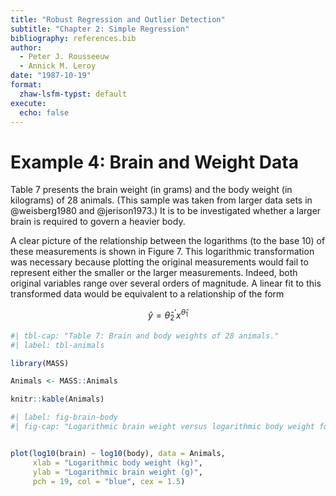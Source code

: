 ```yaml
---
title: "Robust Regression and Outlier Detection" 
subtitle: "Chapter 2: Simple Regression"
bibliography: references.bib
author: 
  - Peter J. Rousseeuw
  - Annick M. Leroy
date: "1987-10-19"
format: 
  zhaw-lsfm-typst: default
execute:
  echo: false
---
```




# Example 4: Brain and Weight Data

Table 7 presents the brain weight (in grams) and the body weight (in
kilograms) of 28 animals. (This sample was taken from larger data sets in
@weisberg1980 and @jerison1973.) It is to be investigated whether a larger
brain is required to govern a heavier body. 

A clear picture of the relationship between the logarithms (to the base
10) of these measurements is shown in Figure 7. This logarithmic 
transformation was necessary because plotting the original measurements
would fail to represent either the smaller or the larger measurements.
Indeed, both original variables range over several orders of magnitude. A
linear fit to this transformed data would be equivalent to a relationship of
the form


$$ \hat{y} =\hat{\theta}_2^{\prime} x^{\hat{\theta}_1}  $$


```r
#| tbl-cap: "Table 7: Brain and body weights of 28 animals."
#| label: tbl-animals

library(MASS)

Animals <- MASS::Animals

knitr::kable(Animals)

```


```r
#| label: fig-brain-body
#| fig-cap: "Logarithmic brain weight versus logarithmic body weight for 28 animals with LS (dashed line) and RLS fit (solid line)."


plot(log10(brain) ~ log10(body), data = Animals, 
     xlab = "Logarithmic body weight (kg)", 
     ylab = "Logarithmic brain weight (g)", 
     pch = 19, col = "blue", cex = 1.5)


```






